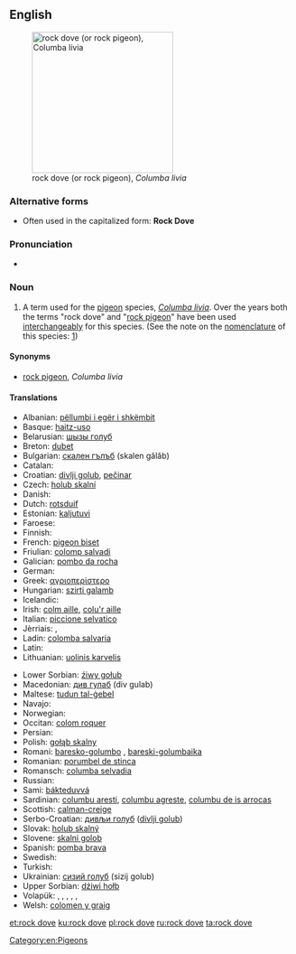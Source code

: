 ==English==
{{wikipedia|Rock Pigeon}}
[[Image:Pigion052006.JPG|thumb|right|250px|rock dove (or rock pigeon), ''Columba livia'']]

===Alternative forms===
* Often used in the capitalized form: '''Rock Dove'''

===Pronunciation===
* {{IPA|/rɒk dʌv/}}

===Noun===
{{en-noun}}

# A term used for the [[pigeon]] species, ''[[Columba livia]]''. Over the years both the terms "rock dove" and "[[rock pigeon]]" have been used [[interchangeably]] for this species. (See the note on the [[nomenclature]] of this species: [http://sufficio.org/ioc/updates/english-names-updates.html])

====Synonyms====
* [[rock pigeon]], ''Columba livia''

====Translations====
{{trans-top|''Columba livia''}}
* Albanian: [[pëllumbi i egër i shkëmbit]]
* Basque: [[haitz-uso]]
* Belarusian: [[шызы голуб]]
* Breton: [[dubet]]
* Bulgarian: [[скален гълъб]] (skalen gǎlǎb)
* Catalan: {{t-|ca|colom roquer|m}}
* Croatian: [[divlji golub]], [[pečinar]]
* Czech: [[holub skalní]]
* Danish: {{t-|da|klippedue}}
* Dutch: [[rotsduif]] {{f}}
* Estonian: [[kaljutuvi]]
* Faroese: {{t-|fo|bládúgva}}
* Finnish: {{t+|fi|kalliokyyhky}}
* French: [[pigeon biset]] {{m}}
* Friulian: [[colomp salvadi]]
* Galician: [[pombo da rocha]]
* German: {{t-|de|Felsentaube|f}}
* Greek: [[αγριοπερίστερο]] {{n}}
* Hungarian: [[szirti galamb]]
* Icelandic: {{t+|is|bjargdúfa}}
* Irish: [[colm aille]], [[colu'r aille]]
* Italian: [[piccione selvatico]] {{m}}
* Jèrriais: {{tø|roa-jer|pigeon d'falaise|m}}, {{tø|roa-jer|pigeon d'mé|m}}
* Ladin: [[colomba salvaria]]
* Latin: {{t-|la|columba|f}}
* Lithuanian: [[uolinis karvelis]]
{{trans-mid}}
* Lower Sorbian: [[źiwy gołub]]
* Macedonian: [[див гулаб]] (div gulab)
* Maltese: [[tudun tal-ġebel]]
* Navajo: {{tø|nv|hasbídí}}
* Norwegian: {{t-|no|klippedue}}
* Occitan: [[colom roquer]]
* Persian: {{t-|fa|کبوتر چاهی|tr=kabutar ĉâhi}}
* Polish: [[gołąb skalny]] {{m}}
* Romani: [[baresko-golumbo]] {{m}}, [[bareski-golumbaika]] {{f}}
* Romanian: [[porumbel de stinca]]
* Romansch: [[columba selvadia]]
* Russian: {{t-|ru|сизый голубь|tr=sízyj gólub’|m}}
* Sami: [[bákteduvvá]]
* Sardinian: [[columbu aresti]], [[columbu agreste]], [[columbu de is arrocas]]
* Scottish: [[calman-creige]]
* Serbo-Croatian: [[дивљи голуб]] ([[divlji golub]]) {{m}}
* Slovak: [[holub skalný]] {{m}}
* Slovene: [[skalni golob]] {{m}}
* Spanish: [[pomba brava]] {{f}}
* Swedish: {{t-|sv|klippduva}}
* Turkish: {{t+|tr|kaya güvercini}}
* Ukrainian: [[сизий голуб]] (sizij golub)
* Upper Sorbian: [[dźiwi hołb]]
* Volapük: {{qualifier|♂♀}} {{t+|vo|klifapijun}}, {{qualifier|♂}} {{t-|vo|klifahipijun}}, {{qualifier|♀}} {{t-|vo|klifajipijun}}, {{qualifier|♂♀ offspring, young}} {{t-|vo|klifapijunül}}, {{qualifier|♂ offspring}} {{t-|vo|klifahipijunül}}, {{qualifier|♀ offspring}} {{t-|vo|klifajipijunül}}
* Welsh: [[colomen y graig]]
{{trans-bottom}}

[[Category:en:Pigeons]]

[[et:rock dove]]
[[ku:rock dove]]
[[pl:rock dove]]
[[ru:rock dove]]
[[ta:rock dove]]